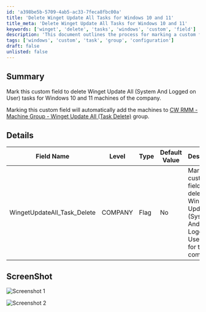 ```yaml
---
id: 'a398be5b-5709-4ab5-ac33-7feca8fbc00a'
title: 'Delete Winget Update All Tasks for Windows 10 and 11'
title_meta: 'Delete Winget Update All Tasks for Windows 10 and 11'
keywords: ['winget', 'delete', 'tasks', 'windows', 'custom', 'field']
description: 'This document outlines the process for marking a custom field to delete Winget Update All tasks for Windows 10 and 11 machines within the company. It includes details about the custom field, its properties, and how it integrates with CW RMM machine groups.'
tags: ['windows', 'custom', 'task', 'group', 'configuration']
draft: false
unlisted: false
---
```

## Summary

Mark this custom field to delete Winget Update All (System And Logged on User) tasks for Windows 10 and 11 machines of the company.

Marking this custom field will automatically add the machines to [CW RMM - Machine Group - Winget Update All (Task Delete)](https://proval.itglue.com/DOC-5078775-15702936) group.

## Details

| Field Name                       | Level  | Type | Default Value | Description                                                                 | Editable |
|----------------------------------|--------|------|---------------|-----------------------------------------------------------------------------|----------|
| WingetUpdateAll_Task_Delete      | COMPANY| Flag | No            | Mark this custom field to delete Winget Update All (System And Logged on User) tasks for the company. | Yes      |

## ScreenShot

![Screenshot 1](../../../static/img/Company---WingetUpdateAll_Task_Delete/image_1.png)

![Screenshot 2](../../../static/img/Company---WingetUpdateAll_Task_Delete/image_2.png)











